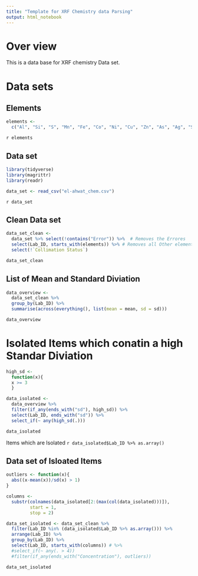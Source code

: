 ```yaml
---
title: "Template for XRF Chemistry data Parsing"
output: html_notebook
---
```


# Over view

This is a data base for XRF chemistry Data set.

# Data sets

## Elements

```r
elements <-
  c("Al", "Si", "S", "Mn", "Fe", "Co", "Ni", "Cu", "Zn", "As", "Ag", "Sn", "Sb", "Au", "Pb", "Bi")
```

`r elements`

## Data set

```r
library(tidyverse)
library(magrittr)
library(readr)

data_set <- read_csv("el-ahwat_chem.csv")

```
`r data_set`

## Clean Data set

```r
data_set_clean <- 
  data_set %>% select(!contains("Error")) %>%  # Removes the Errores
  select(Lab_ID, starts_with(elements)) %>% # Removes all Other elements
  select(!`Collimation Status`)

data_set_clean
```

## List of Mean and Standard Diviation

```r
data_overview <- 
  data_set_clean %>%
  group_by(Lab_ID) %>% 
  summarise(across(everything(), list(mean = mean, sd = sd)))

data_overview
```

# Isolated Items which conatin a high Standar Diviation

```r
high_sd <- 
  function(x){
  x >= 3
  }

data_isolated <-
  data_overview %>% 
  filter(if_any(ends_with("sd"), high_sd)) %>% 
  select(Lab_ID, ends_with("sd")) %>% 
  select_if(~ any(high_sd(.)))

data_isolated
```

Items which are Isolated `r data_isolated$Lab_ID %>% as.array()`

## Data set of Isloated Items

```r

outliers <- function(x){
  abs((x-mean(x))/sd(x) > 1)
}

columns <-
  substr(colnames(data_isolated[2:(max(col(data_isolated)))]),
         start = 1,
         stop = 2)

data_set_isolated <- data_set_clean %>% 
  filter(Lab_ID %in% (data_isolated$Lab_ID %>% as.array())) %>% 
  arrange(Lab_ID) %>% 
  group_by(Lab_ID) %>% 
  select(Lab_ID, starts_with(columns)) # %>% 
  #select_if(~ any(. > 4))
  #filter(if_any(ends_with("Concentration"), outliers))

data_set_isolated
```

